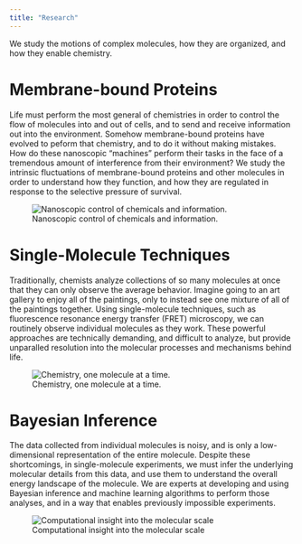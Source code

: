 ```yaml
---
title: "Research"
---
```


We study the motions of complex molecules, how they are organized, and how they enable chemistry.

# Membrane-bound Proteins
Life must perform the most general of chemistries in order to control the flow of molecules into and out of cells, and to send and receive information out into the environment. Somehow membrane-bound proteins have evolved to peform that chemistry, and to do it without making mistakes. How do these nanoscopic "machines" perform their tasks in the face of a tremendous amount of interference from their environment? We study the intrinsic fluctuations of membrane-bound proteins and other molecules in order to understand how they function, and how they are regulated in response to the selective pressure of survival. 

![Nanoscopic control of chemicals and information.](./images/membraneproteins.jpg)

# Single-Molecule Techniques
Traditionally, chemists analyze collections of so many molecules at once that they can only observe the average behavior. Imagine going to an art gallery to enjoy all of the paintings, only to instead see one mixture of all of the paintings together. Using single-molecule techniques, such as fluorescence resonance energy transfer (FRET) microscopy, we can routinely observe individual molecules as they work. These powerful approaches are technically demanding, and difficult to analyze, but provide unparalled resolution into the molecular processes and mechanisms behind life. 

![Chemistry, one molecule at a time.](./images/smpicture.jpg)

# Bayesian Inference
The data collected from individual molecules is noisy, and is only a low-dimensional representation of the entire molecule. Despite these shortcomings, in single-molecule experiments, we must infer the underlying molecular details from this data, and use them to understand the overall energy landscape of the molecule. We are experts at developing and using Bayesian inference and machine learning algorithms to perform those analyses, and in a way that enables previously impossible experiments.

![Computational insight into the molecular scale](./images/biml.jpg)


<!-- # Lots of other things!
Surface chemistry, biomolecular condensates, cryoEM, molecular dynamics, and allostery -->